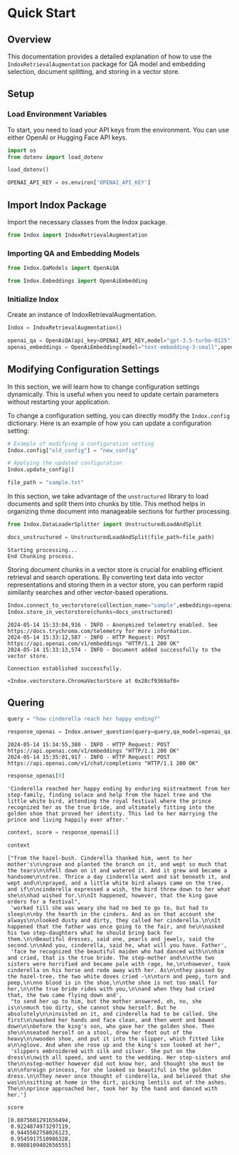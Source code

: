 # Quick Start


## Overview

This documentation provides a detailed explanation of how to use the
`IndoxRetrievalAugmentation` package for QA model and embedding
selection, document splitting, and storing in a vector store.

## Setup

### Load Environment Variables

To start, you need to load your API keys from the environment. You can
use either OpenAI or Hugging Face API keys.

``` python
import os
from dotenv import load_dotenv

load_dotenv()

OPENAI_API_KEY = os.environ['OPENAI_API_KEY']
```

## Import Indox Package

Import the necessary classes from the Indox package.

``` python
from Indox import IndoxRetrievalAugmentation
```

### Importing QA and Embedding Models

``` python
from Indox.QaModels import OpenAiQA
```

``` python
from Indox.Embeddings import OpenAiEmbedding
```

### Initialize Indox

Create an instance of IndoxRetrievalAugmentation.

``` python
Indox = IndoxRetrievalAugmentation()
```

``` python
openai_qa = OpenAiQA(api_key=OPENAI_API_KEY,model="gpt-3.5-turbo-0125")
openai_embeddings = OpenAiEmbedding(model="text-embedding-3-small",openai_api_key=OPENAI_API_KEY)
```

## Modifying Configuration Settings

In this section, we will learn how to change configuration settings
dynamically. This is useful when you need to update certain parameters
without restarting your application.


To change a configuration setting, you can directly modify the
`Indox.config` dictionary. Here is an example of how you can update a
configuration setting:

``` python
# Example of modifying a configuration setting
Indox.config["old_config"] = "new_config"

# Applying the updated configuration
Indox.update_config()
```

``` python
file_path = "sample.txt"
```

In this section, we take advantage of the `unstructured` library to load
documents and split them into chunks by title. This method helps in
organizing thme document into manageable sections for further
processing.

``` python
from Indox.DataLoaderSplitter import UnstructuredLoadAndSplit
```

``` python
docs_unstructured = UnstructuredLoadAndSplit(file_path=file_path)
```

    Starting processing...
    End Chunking process.

Storing document chunks in a vector store is crucial for enabling
efficient retrieval and search operations. By converting text data into
vector representations and storing them in a vector store, you can
perform rapid similarity searches and other vector-based operations.

``` python
Indox.connect_to_vectorstore(collection_name="sample",embeddings=openai_embeddings)
Indox.store_in_vectorstore(chunks=docs_unstructured)
```

    2024-05-14 15:33:04,916 - INFO - Anonymized telemetry enabled. See                     https://docs.trychroma.com/telemetry for more information.
    2024-05-14 15:33:12,587 - INFO - HTTP Request: POST https://api.openai.com/v1/embeddings "HTTP/1.1 200 OK"
    2024-05-14 15:33:13,574 - INFO - Document added successfully to the vector store.

    Connection established successfully.

    <Indox.vectorstore.ChromaVectorStore at 0x28cf9369af0>

## Quering

``` python
query = "how cinderella reach her happy ending?"
```

``` python
response_openai = Indox.answer_question(query=query,qa_model=openai_qa)
```

    2024-05-14 15:34:55,380 - INFO - HTTP Request: POST https://api.openai.com/v1/embeddings "HTTP/1.1 200 OK"
    2024-05-14 15:35:01,917 - INFO - HTTP Request: POST https://api.openai.com/v1/chat/completions "HTTP/1.1 200 OK"

``` python
response_openai[0]
```

    'Cinderella reached her happy ending by enduring mistreatment from her step-family, finding solace and help from the hazel tree and the little white bird, attending the royal festival where the prince recognized her as the true bride, and ultimately fitting into the golden shoe that proved her identity. This led to her marrying the prince and living happily ever after.'

``` python
context, score = response_openai[1]
```

``` python
context
```

    ["from the hazel-bush. Cinderella thanked him, went to her mother's\n\ngrave and planted the branch on it, and wept so much that the tears\n\nfell down on it and watered it. And it grew and became a handsome\n\ntree. Thrice a day cinderella went and sat beneath it, and wept and\n\nprayed, and a little white bird always came on the tree, and if\n\ncinderella expressed a wish, the bird threw down to her what she\n\nhad wished for.\n\nIt happened, however, that the king gave orders for a festival",
     'worked till she was weary she had no bed to go to, but had to sleep\n\nby the hearth in the cinders. And as on that account she always\n\nlooked dusty and dirty, they called her cinderella.\n\nIt happened that the father was once going to the fair, and he\n\nasked his two step-daughters what he should bring back for them.\n\nBeautiful dresses, said one, pearls and jewels, said the second.\n\nAnd you, cinderella, said he, what will you have. Father',
     'face he recognized the beautiful maiden who had danced with\n\nhim and cried, that is the true bride. The step-mother and\n\nthe two sisters were horrified and became pale with rage, he,\n\nhowever, took cinderella on his horse and rode away with her. As\n\nthey passed by the hazel-tree, the two white doves cried -\n\nturn and peep, turn and peep,\n\nno blood is in the shoe,\n\nthe shoe is not too small for her,\n\nthe true bride rides with you,\n\nand when they had cried that, the two came flying down and',
     "to send her up to him, but the mother answered, oh, no, she is\n\nmuch too dirty, she cannot show herself. But he absolutely\n\ninsisted on it, and cinderella had to be called. She first\n\nwashed her hands and face clean, and then went and bowed down\n\nbefore the king's son, who gave her the golden shoe. Then she\n\nseated herself on a stool, drew her foot out of the heavy\n\nwooden shoe, and put it into the slipper, which fitted like a\n\nglove. And when she rose up and the king's son looked at her",
     'slippers embroidered with silk and silver. She put on the dress\n\nwith all speed, and went to the wedding. Her step-sisters and the\n\nstep-mother however did not know her, and thought she must be a\n\nforeign princess, for she looked so beautiful in the golden dress.\n\nThey never once thought of cinderella, and believed that she was\n\nsitting at home in the dirt, picking lentils out of the ashes. The\n\nprince approached her, took her by the hand and danced with her.']

``` python
score
```

    [0.8875601291656494,
     0.9224874973297119,
     0.9445502758026123,
     0.9545917510986328,
     0.9808109402656555]
